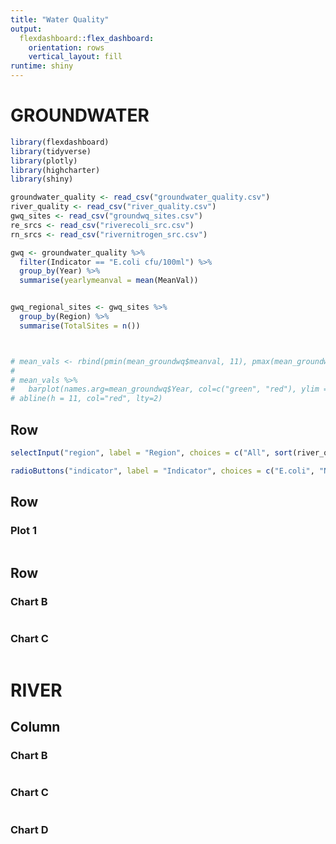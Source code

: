 ```yaml
---
title: "Water Quality"
output: 
  flexdashboard::flex_dashboard:
    orientation: rows
    vertical_layout: fill
runtime: shiny
---
```


GROUNDWATER
===
```r
library(flexdashboard)
library(tidyverse)
library(plotly)
library(highcharter)
library(shiny)

groundwater_quality <- read_csv("groundwater_quality.csv")
river_quality <- read_csv("river_quality.csv")
gwq_sites <- read_csv("groundwq_sites.csv")
re_srcs <- read_csv("riverecoli_src.csv")
rn_srcs <- read_csv("rivernitrogen_src.csv")

gwq <- groundwater_quality %>% 
  filter(Indicator == "E.coli cfu/100ml") %>% 
  group_by(Year) %>% 
  summarise(yearlymeanval = mean(MeanVal))


gwq_regional_sites <- gwq_sites %>% 
  group_by(Region) %>% 
  summarise(TotalSites = n())



# mean_vals <- rbind(pmin(mean_groundwq$meanval, 11), pmax(mean_groundwq$meanval-11, 0))
# 
# mean_vals %>%
#   barplot(names.arg=mean_groundwq$Year, col=c("green", "red"), ylim = c(0, 80))
# abline(h = 11, col="red", lty=2)
```

Row {.sidebar}
-----------------------------------------------------------------------
```r
selectInput("region", label = "Region", choices = c("All", sort(river_quality$Region)), selected = "All")

radioButtons("indicator", label = "Indicator", choices = c("E.coli", "Nitrate nitrogen"))
```


Row {data-width=650}
-----------------------------------------------------------------------

### Plot 1

```r




```

Row {data-width=350}
-----------------------------------------------------------------------

### Chart B

```r

```

### Chart C

```r

```

RIVER
===
Column {data-width=350}
-----------------------------------------------------------------------

### Chart B

```r

```

### Chart C

```r

```

### Chart D

```r

```
 
 